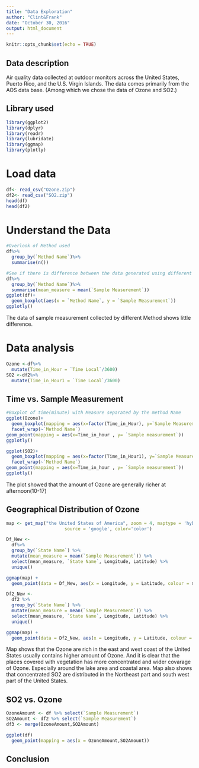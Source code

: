 ```yaml
---
title: "Data Exploration"
author: "Clint&Frank"
date: "October 30, 2016"
output: html_document
---
```


```r
knitr::opts_chunk$set(echo = TRUE)
```

## Data description
Air quality data collected at outdoor monitors across the United States, Puerto Rico, and the U.S. Virgin Islands. The data comes primarily from the AOS data base. (Among which we chose the data of Ozone and SO2.)

## Library used
```r
library(ggplot2)
library(dplyr)
library(readr)
library(lubridate)
library(ggmap)
library(plotly)
```

# Load data
```r
df<- read_csv("Ozone.zip")
df2<- read_csv("SO2.zip")
head(df)
head(df2)
```

# Understand the Data
```r
#Overlook of Method used
df%>%
  group_by(`Method Name`)%>%
  summarise(n())
```

```r
#See if there is difference between the data generated using different Method.
df%>%
  group_by(`Method Name`)%>%
  summarise(mean_measure = mean(`Sample Measurement`))
ggplot(df)+
  geom_boxplot(aes(x = `Method Name`, y = `Sample Measurement`))
ggplotly()
```
The data of sample measurement collected by different Method shows little difference. 

# Data analysis
```r
Ozone <-df%>%
  mutate(Time_in_Hour = `Time Local`/3600)
SO2 <-df2%>%
  mutate(Time_in_Hour1 = `Time Local`/3600)
```

## Time vs. Sample Measurement
```r
#Boxplot of time(minute) with Measure separated by the method Name
ggplot(Ozone)+
  geom_boxplot(mapping = aes(x=factor(Time_in_Hour), y=`Sample Measurement`)) +
  facet_wrap(~`Method Name`)
geom_point(mapping = aes(x=Time_in_hour , y= `Sample measurement`))
ggplotly()

ggplot(SO2)+
  geom_boxplot(mapping = aes(x=factor(Time_in_Hour1), y=`Sample Measurement`)) +
  facet_wrap(~`Method Name`)
geom_point(mapping = aes(x=Time_in_hour , y= `Sample measurement`))
ggplotly()
```
The plot showed that the amount of Ozone are generally richer at afternoon(10-17)

## Geographical Distribution of Ozone
```r
map <- get_map("the United States of America", zoom = 4, maptype = 'hybrid',
                      source = 'google', color='color')

Df_New <- 
  df%>%
  group_by(`State Name`) %>%
  mutate(mean_measure = mean(`Sample Measurement`)) %>%
  select(mean_measure, `State Name`, Longitude, Latitude) %>%
  unique()

ggmap(map) + 
  geom_point(data = Df_New, aes(x = Longitude, y = Latitude, colour = mean_measure), size = 3, alpha = 0.5)

Df2_New <- 
  df2 %>%
  group_by(`State Name`) %>%
  mutate(mean_measure = mean(`Sample Measurement`)) %>%
  select(mean_measure, `State Name`, Longitude, Latitude) %>%
  unique()

ggmap(map) + 
  geom_point(data = Df2_New, aes(x = Longitude, y = Latitude, colour = mean_measure), size = 3, alpha = 0.5)
```
Map shows that the Ozone are rich in the east and west coast of the United States usually contains higher amount of Ozone. And it is clear that the places covered with vegetation has more concentrated and wider covarage of Ozone. Especially around the lake area and coastal area.
Map also shows that concentrated SO2 are distributed in the Northeast part and south west part of the United States. 


## SO2 vs. Ozone
```r
OzoneAmount <- df %>% select(`Sample Measurement`)
SO2Amount <- df2 %>% select(`Sample Measurement`)
df3 <- merge(OzoneAmount,SO2Amount)
```

```r
ggplot(df)
  geom_point(mapping = aes(x = OzoneAmount,SO2Amount))
```

## Conclusion 


